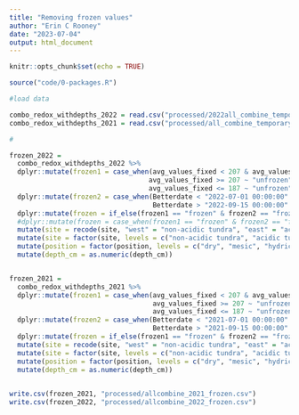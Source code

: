```yaml
---
title: "Removing frozen values"
author: "Erin C Rooney"
date: "2023-07-04"
output: html_document
---
```


```r
knitr::opts_chunk$set(echo = TRUE)
```


```r
source("code/0-packages.R")

#load data

combo_redox_withdepths_2022 = read.csv("processed/2022all_combine_temporary.csv")
combo_redox_withdepths_2021 = read.csv("processed/all_combine_temporary.csv")

#

frozen_2022 =
  combo_redox_withdepths_2022 %>% 
  dplyr::mutate(frozen1 = case_when(avg_values_fixed < 207 & avg_values_fixed > 187 ~ "frozen",
                                   avg_values_fixed >= 207 ~ "unfrozen",
                                   avg_values_fixed <= 187 ~ "unfrozen")) %>% 
  dplyr::mutate(frozen2 = case_when(Betterdate < "2022-07-01 00:00:00" ~ "frozen",
                                    Betterdate > "2022-09-15 00:00:00" ~ "frozen")) %>% 
  dplyr::mutate(frozen = if_else(frozen1 == "frozen" & frozen2 == "frozen",paste0("frozen"),"unfrozen")) %>% 
  #dplyr::mutate(frozen = case_when(frozen1 == "frozen" & frozen2 == "frozen" ~ "frozen"))
  mutate(site = recode(site, "west" = "non-acidic tundra", "east" = "acidic tundra")) %>% 
  mutate(site = factor(site, levels = c("non-acidic tundra", "acidic tundra"))) %>% 
  mutate(position = factor(position, levels = c("dry", "mesic", "hydric"))) %>% 
  mutate(depth_cm = as.numeric(depth_cm)) 


frozen_2021 =
  combo_redox_withdepths_2021 %>% 
  dplyr::mutate(frozen1 = case_when(avg_values_fixed < 207 & avg_values_fixed > 187 ~ "frozen",
                                    avg_values_fixed >= 207 ~ "unfrozen",
                                    avg_values_fixed <= 187 ~ "unfrozen")) %>% 
  dplyr::mutate(frozen2 = case_when(Betterdate < "2021-07-01 00:00:00" ~ "frozen",
                                    Betterdate > "2021-09-15 00:00:00" ~ "frozen")) %>% 
  dplyr::mutate(frozen = if_else(frozen1 == "frozen" & frozen2 == "frozen",paste0("frozen"),"unfrozen")) %>% 
  mutate(site = recode(site, "west" = "non-acidic tundra", "east" = "acidic tundra")) %>% 
  mutate(site = factor(site, levels = c("non-acidic tundra", "acidic tundra"))) %>% 
  mutate(position = factor(position, levels = c("dry", "mesic", "hydric"))) %>% 
  mutate(depth_cm = as.numeric(depth_cm)) 
  

write.csv(frozen_2021, "processed/allcombine_2021_frozen.csv")
write.csv(frozen_2022, "processed/allcombine_2022_frozen.csv")
```

